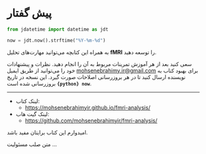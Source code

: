 # پیش گفتار {-}

```python
from jdatetime import datetime as jdt

now = jdt.now().strftime("%Y-%m-%d")
```

به همراه این کتابچه می‌توانید مهارت‌های تحلیل
**fMRI**
را توسعه دهید.


سعی کنید بعد از هر آموزش تمرینات مربوط به آن را انجام دهید. نظرات و
پیشنهادات خود را می‌توانید از طریق ایمیل
[mohsenebrahimy.ir\@gmail.com](mailto:mohsenebrahimy.ir@gmail.com){.email}
برای بهبود کتاب به نویسنده ارسال کنید تا در هر بروزرسانی اصلاحات صورت
گیرد. این نسخه در تاریخ
[**`{python} now`**]{dir="ltr"}
بروزرسانی شده است.

***

- لینک کتاب:
  * [<https://mohsenebrahimyir.github.io/fmri-analysis/>]{dir="ltr"}
- لینک گیت هاب:
  * [<https://github.com/mohsenebrahimyir/fmri-analysis/>]{dir="ltr"}

امیدوارم این کتاب برایتان مفید باشد.


::: {.callout-warning}
متن صلب مسئولیت ...
::::::
